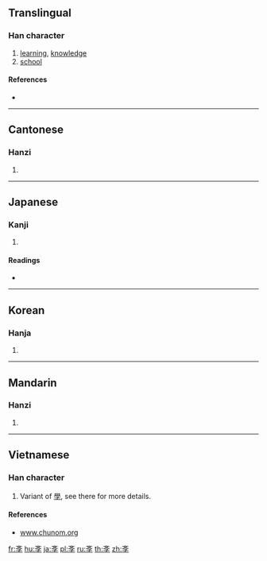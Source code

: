 {{also|學}}
==Translingual==

===Han character===
{{Han char|rn=67|rad=文|as=03|sn=7|four=|canj=YKND|ids=⿱文子}}

# [[learning]], [[knowledge]]
# [[school]]

====References====
* {{Han ref|kx=0477.011|dkj=13453|hdz=32170.020|uh=6588|ud=25992}}

----

==Cantonese==

===Hanzi===
{{yue-hanzi|jyut=[[hok6]]|y=hok6}}

# {{defn|lang=yue|sort=文03}}

----

==Japanese==

===Kanji===
{{ja-kanji|grade=|rs=文03}}

# {{defn|lang=ja|sort=文03}}

====Readings====
* {{ja-readings|on=[[がく]] (gaku)|kun=[[まなぶ]] (manabu)}}

----

==Korean==

===Hanja===
{{ko-hanja|hangeul=학|eumhun=|rv=hak|mr=hak|y=hak}}

# {{defn|lang=ko|sort=文03}}

----

==Mandarin==

===Hanzi===
{{cmn-hanzi|pin=[[xué]] ([[xue2]]), [[fēi]] ([[fei1]])|wg=hsüeh<sup>2</sup>, fei<sup>1</sup>}}

# {{defn|lang=cmn|sort=文03}}

----

==Vietnamese==

===Han character===
{{vi-hantu|[[học]]|rs=文3}}

# Variant of [[學]], see there for more details.

====References====
* [http://www.chunom.org/pages/斈 www.chunom.org]

[[fr:斈]]
[[hu:斈]]
[[ja:斈]]
[[pl:斈]]
[[ru:斈]]
[[th:斈]]
[[zh:斈]]